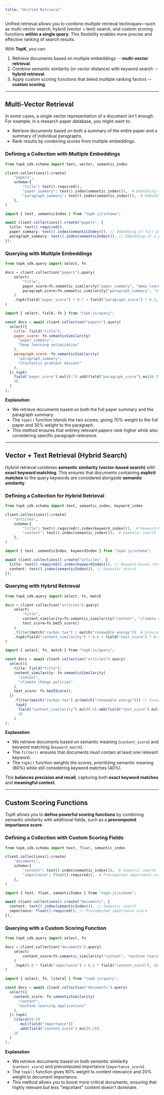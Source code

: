 ```yaml
---
title: "Unified Retrieval"
---
```


Unified retrieval allows you to combine multiple retrieval techniques—such as multi-vector search, hybrid (vector \+ text) search, and custom scoring functions **within a single query**. This flexibility enables more precise and effective ranking of search results.

With **TopK**, you can:

1. Retrieve documents based on multiple embeddings -- **multi-vector retrieval**.
2. Combine semantic similarity (or vector distance) with keyword search -- **hybrid retrieval**.
3. Apply custom scoring functions that blend multiple ranking factors -- **custom scoring**.

---

## Multi-Vector Retrieval

In some cases, a single vector representation of a document isn't enough. For example, in a research paper database, you might want to:

- Retrieve documents based on both a summary of the entire paper and a summary of individual paragraphs.
- Rank results by combining scores from multiple embeddings.

### Defining a Collection with Multiple Embeddings

<CodeGroup>

```python Python
from topk_sdk.schema import text, vector, semantic_index

client.collections().create(
    "papers",
    schema={
        "title": text().required(),
        "paper_summary": text().index(semantic_index()),  # Embedding of full paper
        "paragraph_summary": text().index(semantic_index()),  # Embedding of a paragraph
    },
)
```


```typescript Javascript
import { text, semanticIndex } from "topk-js/schema";

await client.collections().create("papers", {
  title: text().required(),
  paper_summary: text().index(semanticIndex()), // Embedding of full paper
  paragraph_summary: text().index(semanticIndex()), // Embedding of a paragraph
});
```

</CodeGroup>

### Querying with Multiple Embeddings

<CodeGroup>

```python Python
from topk_sdk.query import select, fn

docs = client.collection("papers").query(
    select(
        "title",
        paper_score=fn.semantic_similarity("paper_summary", "deep learning optimization"),
        paragraph_score=fn.semantic_similarity("paragraph_summary", "stochastic gradient descent")
    )
    .topk(field("paper_score") * 0.7 + field("paragraph_score") * 0.3, 10)
)
```


```javascript Javascript
import { select, field, fn } from "topk-js/query";

const docs = await client.collection("papers").query(
  select({
    title: field("title"),
    paper_score: fn.semanticSimilarity(
      "paper_summary",
      "deep learning optimization"
    ),
    paragraph_score: fn.semanticSimilarity(
      "paragraph_summary",
      "stochastic gradient descent"
    ),
  }).topk(
    field("paper_score").mul(0.7).add(field("paragraph_score").mul(0.3)),
    10
  )
);
```

</CodeGroup>

**Explanation**

- We retrieve documents based on both the full paper summary and the paragraph summary.
- The `topk()` function blends the two scores, giving 70% weight to the full paper and 30% weight to the paragraph.
- This method ensures that entirely relevant papers rank higher while also considering specific paragraph relevance.

---

## Vector \+ Text Retrieval (Hybrid Search)

Hybrid retrieval combines **semantic similarity (vector-based search)** with **exact keyword matching**. This ensures that documents containing **explicit matches** to the query keywords are considered alongside **semantic similarity**.

### Defining a Collection for Hybrid Retrieval

<CodeGroup>

```python Python
from topk_sdk.schema import text, semantic_index, keyword_index

client.collections().create(
    "articles",
    schema={
        "title": text().required().index(keyword_index()),  # Keyword-based retrieval
        "content": text().index(semantic_index()),  # Semantic search
    },
)
```


```typescript Javascript
import { text, semanticIndex, keywordIndex } from "topk-js/schema";

await client.collections().create("articles", {
  title: text().required().index(keywordIndex()), // Keyword-based retrieval
  content: text().index(semanticIndex()), // Semantic search
});
```

</CodeGroup>

### Querying with Hybrid Retrieval

<CodeGroup>

```python Python
from topk_sdk.query import select, fn, match

docs = client.collection("articles").query(
    select(
        "title",
        content_similarity=fn.semantic_similarity("content", "climate change policies"),
        text_score=fn.bm25_score()
    )
    .filter(match("carbon tax") | match("renewable energy"))  # Ensure keyword relevance
    .topk(field("content_similarity") * 0.6 + field("text_score") * 0.4, 10)
)
```


```typescript Javascript
import { select, fn, match } from "topk-js/query";

const docs = await client.collection("articles").query(
  select({
    title: field("title"),
    content_similarity: fn.semanticSimilarity(
      "content",
      "climate change policies"
    ),
    text_score: fn.bm25Score(),
  })
    .filter(match("carbon tax").or(match("renewable energy"))) // Ensure keyword relevance
    .topk(
      field("content_similarity").mul(0.6).add(field("text_score").mul(0.4)),
      10
    )
);
```

</CodeGroup>

**Explanation**

- We retrieve documents based on semantic meaning (`content_score`) and keyword matching (`keyword_match`).
- The `filter()` ensures that documents must contain at least one relevant keyword.
- The `topk()` function weights the scores, prioritizing semantic meaning (60%) while still considering keyword matches (40%).

This **balances precision and recall**, capturing both **exact keyword matches** and **meaningful context**.

---

## Custom Scoring Functions

TopK allows you to **define powerful scoring functions** by combining semantic similarity with additional fields, such as a **precomputed importance score**.

### Defining a Collection with Custom Scoring Fields

<CodeGroup>

```python Python
from topk_sdk.schema import text, float, semantic_index

client.collections().create(
    "documents",
    schema={
        "content": text().index(semantic_index()),  # Semantic search
        "importance": float().required(),  # Precomputed importance score
    },
)
```


```typescript Javascript
import { text, float, semanticIndex } from "topk-js/schema";

await client.collections().create("documents", {
  content: text().index(semanticIndex()), // Semantic search
  importance: float().required(), // Precomputed importance score
});
```

</CodeGroup>

### Querying with a Custom Scoring Function

<CodeGroup>

```python Python
from topk_sdk.query import select, fn

docs = client.collection("documents").query(
    select(
        content_score=fn.semantic_similarity("content", "machine learning applications"),
    )
    .topk(0.8 * field("importance") + 0.2 * field("content_score"), 10)
)
```


```typescript Javascript
import { select, fn, literal } from "topk-js/query";

const docs = await client.collection("documents").query(
  select({
    content_score: fn.semanticSimilarity(
      "content",
      "machine learning applications"
    ),
  }).topk(
    literal(0.8)
      .mul(field("importance"))
      .add(field("content_score").mul(0.2)),
    10
  )
);
```

</CodeGroup>

**Explanation**

- We retrieve documents based on both semantic similarity (`content_score`) and precomputed importance (`importance_score`).
- The `topk()` function gives 80% weight to content relevance and 20% weight to document importance.
- This method allows you to boost more critical documents, ensuring that highly relevant but less "important" content doesn't dominate.